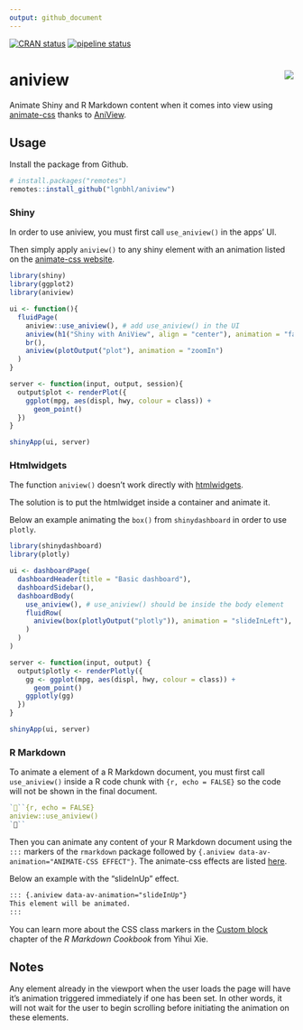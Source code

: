 ```yaml
---
output: github_document
---
```


<!-- README.md is generated from README.Rmd. Please edit that file -->

[![CRAN status](https://www.r-pkg.org/badges/version/aniview)](https://CRAN.R-project.org/package=aniview)
[![pipeline status](https://gitlab.com/lgnbhl/aniview/badges/master/pipeline.svg)](https://gitlab.com/lgnbhl/aniview/pipelines)

# aniview <img src="man/figures/logo.png" align="right" />

Animate Shiny and R Markdown content when it comes into view using [animate-css](https://daneden.github.io/animate.css/) thanks to [AniView](https://jjcosgrove.github.io/jquery-aniview/).

## Usage

Install the package from Github.

```r
# install.packages("remotes")
remotes::install_github("lgnbhl/aniview")
```

### Shiny

In order to use aniview, you must first call `use_aniview()` in the apps' UI. 

Then simply apply `aniview()` to any shiny element with an animation listed on the [animate-css website](https://daneden.github.io/animate.css/).

```r
library(shiny)
library(ggplot2)
library(aniview)

ui <- function(){
  fluidPage(
    aniview::use_aniview(), # add use_aniview() in the UI
    aniview(h1("Shiny with AniView", align = "center"), animation = "fadeInUp"),
    br(),
    aniview(plotOutput("plot"), animation = "zoomIn")
  )
}

server <- function(input, output, session){
  output$plot <- renderPlot({
    ggplot(mpg, aes(displ, hwy, colour = class)) + 
      geom_point()
  })
}

shinyApp(ui, server)
```

### Htmlwidgets

The function `aniview()` doesn't work directly with [htmlwidgets](https://www.htmlwidgets.org/).

The solution is to put the htmlwidget inside a container and animate it.

Below an example animating the `box()` from `shinydashboard` in order to use `plotly`.

```r
library(shinydashboard)
library(plotly)

ui <- dashboardPage(
  dashboardHeader(title = "Basic dashboard"),
  dashboardSidebar(),
  dashboardBody(
    use_aniview(), # use_aniview() should be inside the body element
    fluidRow(
      aniview(box(plotlyOutput("plotly")), animation = "slideInLeft"),
    )
  )
)

server <- function(input, output) {
  output$plotly <- renderPlotly({
    gg <- ggplot(mpg, aes(displ, hwy, colour = class)) + 
      geom_point()
    ggplotly(gg)
  })
}

shinyApp(ui, server)
```

### R Markdown

To animate a element of a R Markdown document, you must first call `use_aniview()` inside a R code chunk with ```{r, echo = FALSE}``` so the code will not be shown in the final document.

``` r
```{r, echo = FALSE}
aniview::use_aniview()
```
```

Then you can animate any content of your R Markdown document using the `:::` markers of the `rmarkdown` package followed by `{.aniview data-av-animation="ANIMATE-CSS EFFECT"}`. The animate-css effects are listed [here](https://daneden.github.io/animate.css/).

Below an example with the "slideInUp" effect.

```md
::: {.aniview data-av-animation="slideInUp"}
This element will be animated.
:::
```

You can learn more about the CSS class markers in the [Custom block](https://bookdown.org/yihui/rmarkdown-cookbook/custom-blocks.html) chapter of the *R Markdown Cookbook* from Yihui Xie.

## Notes

Any element already in the viewport when the user loads the page will have it's animation triggered immediately if one has been set. In other words, it will not wait for the user to begin scrolling before initiating the animation on these elements.
